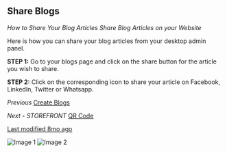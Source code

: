 ## Share Blogs

*How to Share Your Blog Articles*
*Share Blog Articles on your Website*

Here is how you can share your blog articles from your desktop admin panel.

**STEP 1:**
Go to your blogs page and click on the share button for the article you wish to share.

**STEP 2:**
Click on the corresponding icon to share your article on Facebook, LinkedIn, Twitter or Whatsapp.

*Previous*
[Create Blogs](#)

*Next - STOREFRONT*
[QR Code](#)

[Last modified 8mo ago](#)

![Image 1](https://cdn.aasaan.app/docs/share/share_1.png)
![Image 2](https://cdn.aasaan.app/docs/share/share_2.png)
